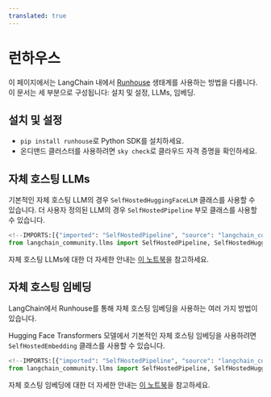 ```yaml
---
translated: true
---
```


# 런하우스

이 페이지에서는 LangChain 내에서 [Runhouse](https://github.com/run-house/runhouse) 생태계를 사용하는 방법을 다룹니다.
이 문서는 세 부분으로 구성됩니다: 설치 및 설정, LLMs, 임베딩.

## 설치 및 설정

- `pip install runhouse`로 Python SDK를 설치하세요.
- 온디맨드 클러스터를 사용하려면 `sky check`로 클라우드 자격 증명을 확인하세요.

## 자체 호스팅 LLMs

기본적인 자체 호스팅 LLM의 경우 `SelfHostedHuggingFaceLLM` 클래스를 사용할 수 있습니다. 더 사용자 정의된 LLM의 경우 `SelfHostedPipeline` 부모 클래스를 사용할 수 있습니다.

```python
<!--IMPORTS:[{"imported": "SelfHostedPipeline", "source": "langchain_community.llms", "docs": "https://api.python.langchain.com/en/latest/llms/langchain_community.llms.self_hosted.SelfHostedPipeline.html", "title": "Runhouse"}, {"imported": "SelfHostedHuggingFaceLLM", "source": "langchain_community.llms", "docs": "https://api.python.langchain.com/en/latest/llms/langchain_community.llms.self_hosted_hugging_face.SelfHostedHuggingFaceLLM.html", "title": "Runhouse"}]-->
from langchain_community.llms import SelfHostedPipeline, SelfHostedHuggingFaceLLM
```

자체 호스팅 LLMs에 대한 더 자세한 안내는 [이 노트북](/docs/integrations/llms/runhouse)을 참고하세요.

## 자체 호스팅 임베딩

LangChain에서 Runhouse를 통해 자체 호스팅 임베딩을 사용하는 여러 가지 방법이 있습니다.

Hugging Face Transformers 모델에서 기본적인 자체 호스팅 임베딩을 사용하려면 `SelfHostedEmbedding` 클래스를 사용할 수 있습니다.

```python
<!--IMPORTS:[{"imported": "SelfHostedPipeline", "source": "langchain_community.llms", "docs": "https://api.python.langchain.com/en/latest/llms/langchain_community.llms.self_hosted.SelfHostedPipeline.html", "title": "Runhouse"}, {"imported": "SelfHostedHuggingFaceLLM", "source": "langchain_community.llms", "docs": "https://api.python.langchain.com/en/latest/llms/langchain_community.llms.self_hosted_hugging_face.SelfHostedHuggingFaceLLM.html", "title": "Runhouse"}]-->
from langchain_community.llms import SelfHostedPipeline, SelfHostedHuggingFaceLLM
```

자체 호스팅 임베딩에 대한 더 자세한 안내는 [이 노트북](/docs/integrations/text_embedding/self-hosted)을 참고하세요.
